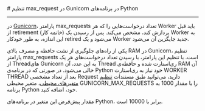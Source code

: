 

<Layout>
<Head>
<title>مستندات تنظیم max_request در Gunicorn در Python - لیارا</title>

<meta property="og:title" content="مستندات خدمات رایانش ابری لیارا" />
<meta property="og:description" content="مستندات نحوه تنظیم مقدار max_request در Gunicorn در پلتفرم Python در لیارا"  />
<meta property="og:image" content="https://files.liara.ir/liara/logos/liara-poster.jpg" />
</Head>
# تنظیم max_request در Gunicorn در برنامه‌های Python
<hr className="mb-2" />

در <a href="https://gunicorn.org/" className="text-[#2196f3] ">Gunicorn</a>، پارامتر <Important>max_requests</Important> تعداد درخواست‌هایی را که هر Worker باید قبل از retirement (خاتمه کار) پردازش کند، مشخص می‌کند. پس از رسیدن یک Worker به این اندازه، به طور خودکار retired می‌شود و یک Worker جدید جایگزین آن می‌شود. 

یکی از راه‌های جلوگیری از نشت حافظه و مصرف بالای RAM در Gunicorn، تنظیم پارامتر <Important>max_requests</Important> است. با تنظیم این پارامتر، با رسیدن تعداد درخواست‌های هر یک از Threadهای Gunicorn به این عدد، آن Thread ری‌استارت شده و حافظه‌ی RAM آن خالی می‌شود.
در صورتی که در برنا‌مه‌ی Python خود نیاز به ری‌استارت WORKER THREAD بعد از تعداد مشخصی Request دارید، می‌توانید طبق مستندات <a href="/paas/details/envs" className="text-[#2196f3] ">تنظیم متغیرهای محیطی</a>، متغیر محیطی <Important>GUNICORN_MAX_REQUESTS</Important> را با مقدار 1000 به برنامه Python خود، اضافه کنید.

<div className="h-2" />
<Alert variant="info">
<p>
مقدار پیش‌فرض این متغیر در برنامه‌های Python، برابر با 10000 است.
</p>
</Alert>


</Layout>